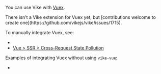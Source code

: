 
<CommunityNote url="https://vuex.vuejs.org" />

You can use Vike with [Vuex](https://vuex.vuejs.org).

<Contribution>
There isn't a <Link href="/extensions">Vike extension</Link> for Vuex yet, but [contributions welcome to create one](https://github.com/vikejs/vike/issues/1715).
</Contribution>

To manually integrate Vuex, see:
- <Link href="/stores#ssr" doNotInferSectionTitle />
- [Vue > SSR > Cross-Request State Pollution](https://vuejs.org/guide/scaling-up/ssr.html#cross-request-state-pollution)


Examples of integrating Vuex without using <Link href="/vike-vue">`vike-vue`</Link>:
 - <Example timestamp="2023.10" repo="brillout/vike-with-vuex" />
